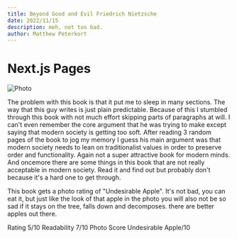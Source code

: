 ```yaml
---
title: Beyond Good and Evil Friedrich Nietzsche
date: 2022/11/15
description: meh, not too bad.
author: Matthew Peterkort
---
```


# Next.js Pages

<div>

<Image
src="/images/6.jpg"
alt="Photo"
width={700}
height={700}
priority
className="next-image"
/>

The problem with this book is that it put me to sleep in many sections. The way that this guy writes is just plain predictable. Because of this I stumbled through this book with not much effort
skipping parts of paragraphs at will. I can't even remember the core argument that he was trying to make except saying that modern society is getting too soft. After 
reading 3 random pages of the book to jog my memory I guess his main argument was that modern society needs to lean on traditionalist values in order to preserve order and functionality.
Again not a super attractive book for modern minds. And oncemore there are some things in this book that are not really acceptable in modern society. 
Read it and find out but probably don't because it's a hard one to get through. 

This book gets a photo rating of "Undesirable Apple". It's not bad, you can eat it, but just like the look of that apple in the photo you will also not be so sad if it stays on the tree, falls 
down and decomposes. there are better apples out there. 

Rating 5/10 Readability 7/10  Photo Score Undesirable Apple/10

			
</div>